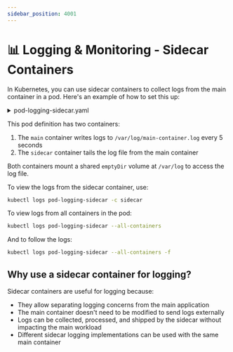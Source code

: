 ```yaml
---
sidebar_position: 4001
---
```


# 📊 Logging & Monitoring - Sidecar Containers

In Kubernetes, you can use sidecar containers to collect logs from the main container in a pod. Here's an example of how to set this up:

<details>
<summary>pod-logging-sidecar.yaml</summary>

```yaml
apiVersion: v1
kind: Pod
metadata:
  name: pod-logging-sidecar
spec:
  containers:
  - image: busybox
    name: main
    args: [ 'sh', '-c', 'while true; do echo "$(date)\n" >> /var/log/main-container.log; sleep 5; done' ]
    volumeMounts:
      - name: varlog
        mountPath: /var/log
  - name: sidecar
    image: busybox
    args: [ /bin/sh, -c, 'tail -f /var/log/main-container.log' ]
    volumeMounts:
      - name: varlog
        mountPath: /var/log
  volumes:
    - name: varlog
      emptyDir: {}
```

</details>

This pod definition has two containers:
1. The `main` container writes logs to `/var/log/main-container.log` every 5 seconds
2. The `sidecar` container tails the log file from the main container

Both containers mount a shared `emptyDir` volume at `/var/log` to access the log file.

To view the logs from the sidecar container, use:

```bash
kubectl logs pod-logging-sidecar -c sidecar
```

To view logs from all containers in the pod:

```bash
kubectl logs pod-logging-sidecar --all-containers
```

And to follow the logs:

```bash
kubectl logs pod-logging-sidecar --all-containers -f
```

## Why use a sidecar container for logging?

Sidecar containers are useful for logging because:
- They allow separating logging concerns from the main application 
- The main container doesn't need to be modified to send logs externally
- Logs can be collected, processed, and shipped by the sidecar without impacting the main workload
- Different sidecar logging implementations can be used with the same main container

